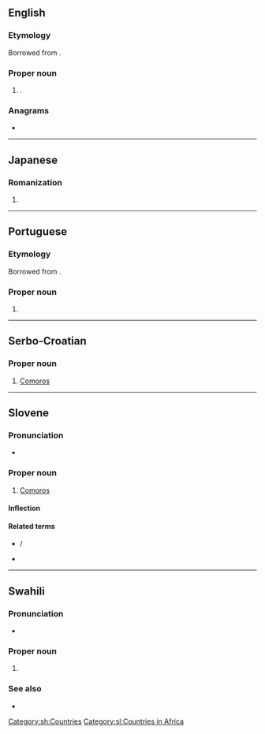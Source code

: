 {{also|komori|kōmori}}
==English==

===Etymology===
Borrowed from {{bor|en|ja|小森|tr=Komori}}.

===Proper noun===
{{en-proper noun}}

# {{surname|en|from=Japanese}}.

===Anagrams===
* {{anagrams|en|a=ikmoor|Moriko}}

----

==Japanese==

===Romanization===
{{ja-romaji}}

# {{ja-romanization of|こもり}}

----

==Portuguese==

===Etymology===
Borrowed from {{bor|pt|ja|小森|tr=Komori}}.

===Proper noun===
{{pt-proper noun|m|g2=f}}

# {{surname|pt|from=Japanese}}

----

==Serbo-Croatian==

===Proper noun===
{{sh-proper noun|g=m-p}}

# [[Comoros]]

[[Category:sh:Countries]]

----

==Slovene==

===Pronunciation===
* {{sl-IPA|Komọ̑ri}}

===Proper noun===
{{sl-proper noun|Komọ̑ri|m-p}}

# [[Comoros]]

====Inflection====
{{sl-decl-noun-m|Komór|n=pl}}

====Related terms====
* {{l|sl|Komórčan}} / {{l|sl|Komórčanka}}
* {{l|sl|komórski}}

[[Category:sl:Countries in Africa]]

----

==Swahili==

===Pronunciation===
* {{audio|sw|Sw-ke-Komori.flac|Audio (Kenya)}}

===Proper noun===
{{head|sw|proper noun}}

# {{place|sw|country|cont/Africa|t1=Comores}}

===See also===
* {{list:countries of Africa/sw}}